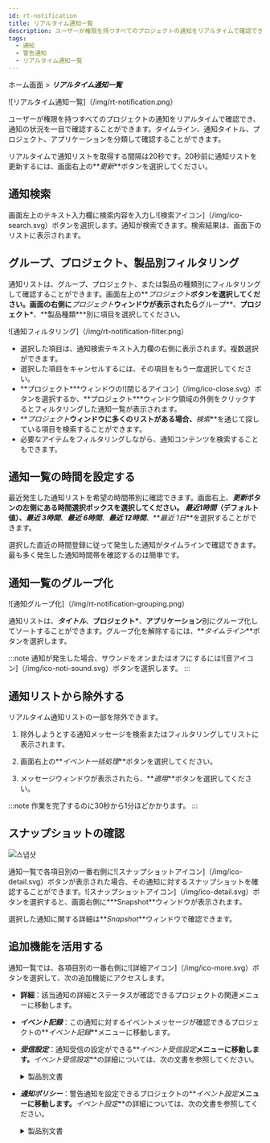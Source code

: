 ```yaml
---
id: rt-notification
title: リアルタイム通知一覧
description: ユーザーが権限を持つすべてのプロジェクトの通知をリアルタイムで確認でき、通知状況を一目で確認することができます。
tags:
  - 通知
  - 警告通知
  - リアルタイム通知一覧
---
```


ホーム画面 > **_リアルタイム通知一覧_**

![リアルタイム通知一覧]（/img/rt-notification.png）

ユーザーが権限を持つすべてのプロジェクトの通知をリアルタイムで確認でき、通知の状況を一目で確認することができます。タイムライン、通知タイトル、プロジェクト、アプリケーションを分類して確認することができます。

リアルタイムで通知リストを取得する間隔は20秒です。20秒前に通知リストを更新するには、画面右上の**_更新_**ボタンを選択してください。

## 通知検索

画面左上のテキスト入力欄に検索内容を入力し![検索アイコン]（/img/ico-search.svg）ボタンを選択します。通知が検索できます。検索結果は、画面下のリストに表示されます。

## グループ、プロジェクト、製品別フィルタリング

通知リストは、グループ、プロジェクト、または製品の種類別にフィルタリングして確認することができます。画面左上の**_プロジェクト_**ボタンを選択してください。画面の右側に**_プロジェクト_**ウィンドウが表示されたら**グループ**、**プロジェクト\***、**製品種類\***別に項目を選択してください。

![通知フィルタリング]（/img/rt-notification-filter.png）

-   選択した項目は、通知検索テキスト入力欄の右側に表示されます。複数選択ができます。
-   選択した項目をキャンセルするには、その項目をもう一度選択してください。
-   **プロジェクト\***ウィンドウの![閉じるアイコン]（/img/ico-close.svg）ボタンを選択するか、**プロジェクト\***ウィンドウ領域の外側をクリックするとフィルタリングした通知一覧が表示されます。
-   **_プロジェクト_**ウィンドウに多くのリストがある場合、**_検索_**を通じて探している項目を検索することができます。
-   必要なアイテムをフィルタリングしながら、通知コンテンツを検索することもできます。

## 通知一覧の時間を設定する

最近発生した通知リストを希望の時間帯別に確認できます。画面右上、**_更新_**ボタンの左側にある時間選択ボックスを選択してください。 **_最近1時間_**（デフォルト値）、**_最近 3時間_**、**_最近 6時間_**、**_最近 12時間_**、**_最近 1日_**を選択することができます。

選択した直近の時間登録に従って発生した通知がタイムラインで確認できます。最も多く発生した通知時間帯を確認するのは簡単です。

## 通知一覧のグループ化

![通知グループ化]（/img/rt-notification-grouping.png）

通知リストは、**_タイトル_**、**プロジェクト\***、**アプリケーション**別にグループ化してソートすることができます。グループ化を解除するには、**_タイムライン_**ボタンを選択します。

:::note
通知が発生した場合、サウンドをオンまたはオフにするには![音アイコン]（/img/ico-noti-sound.svg）ボタンを選択します。
:::

## 通知リストから除外する

リアルタイム通知リストの一部を除外できます。 

1.  除外しようとする通知メッセージを検索またはフィルタリングしてリストに表示されます。 

2.  画面右上の**_イベント一括処理_**ボタンを選択してください。

3.  メッセージウィンドウが表示されたら、**_適用_**ボタンを選択してください。

:::note
作業を完了するのに30秒から1分ほどかかります。
:::

## スナップショットの確認

![스냅샷](/img/rt-notification-snapshot.png)

通知一覧で各項目別の一番右側に![スナップショットアイコン]（/img/ico-detail.svg）ボタンが表示された場合、その通知に対するスナップショットを確認することができます。![スナップショットアイコン]（/img/ico-detail.svg）ボタンを選択すると、画面右側に**\*Snapshot**ウィンドウが表示されます。

選択した通知に関する詳細は**_Snapshot_**ウィンドウで確認できます。

## 追加機能を活用する

通知一覧では、各項目別の一番右側に![詳細アイコン]（/img/ico-more.svg）ボタンを選択して、次の追加機能にアクセスします。

-   **詳細**：該当通知の詳細とステータスが確認できるプロジェクトの関連メニューに移動します。

-   **_イベント記録_**：この通知に対するイベントメッセージが確認できるプロジェクトの**_イベント記録_**メニューに移動します。

-   **_受信設定_**：通知受信の設定ができる**_イベント受信設定_**メニューに移動します。**_イベント受信設定_**の詳細については、次の文書を参照してください。

    <details>
    <summary>製品別文書</summary>

    -   アプリケーションモニタリング > [警告通知の受信設定]（../java/set-receive-event）
    -   サーバーモニタリング > [警告通知の受信設定]（../server/set-receive-event）
    -   データベースモニタリング > [警告通知の受信設定]（../mysql/set-receive-event）
    -   クバネティスモニタリング > [警告通知の受信設定]（../kubernetes/set-receive-event）
    -   Amazon ECS > [警告通知の受信設定]（../amazon-ecs/set-receive-event）
    -   Amazon CloudWatch > [警告通知の受信設定]（../amazon-cloudwatch/set-receive-event）
    -   Azure Monitor > [警告通知の受信設定]（../azure/set-receive-event）
    -   Naver Cloud Monitoring > [警告通知の受信設定]（../ncloud/set-receive-event）
    -   Oracle Cloud Monitor > [警告通知の受信設定]（../oracle-cloud/set-receive-event）

    </details>

-   **_通知ポリシー_**：警告通知を設定できるプロジェクトの**_イベント設定_**メニューに移動します。**_イベント設定_**の詳細については、次の文書を参照してください。

    <details>
    <summary>製品別文書</summary>

    -   [アプリケーション警告通知]（../java/apm-set-notice）
    -   [サーバー警告通知]（../server/set-notice）
    -   [データベース警告通知]（../mysql/set-notice）
    -   [コンテナ警告通知]（../kubernetes/set-notice）
    -   [ログ通知の設定]（../log/set-notice）
    -   Amazon ECS > [警告通知の設定と記録]（../amazon-ecs/warning-and-history）
    -   Amazon CloudWatch > [警告通知の設定と記録]（../amazon-cloudwatch/warning-and-history）
    -   Azure Monitor > [警告通知の設定と記録]（../azure/warning-and-history）
    -   Naver Cloud Monitoring > [警告通知の設定と記録]（../ncloud/warning-and-history）
    -   Oracle Cloud Monitor > [警告通知の設定と記録]（../oracle-cloud/warning-and-history）

    </details>
